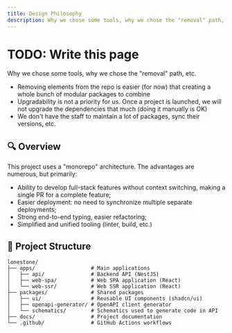 ```yaml
---
title: Design Philosophy
description: Why we chose some tools, why we chose the "removal" path, etc.
---
```


# **TODO: Write this page**

Why we chose some tools, why we chose the "removal" path, etc.

- Removing elements from the repo is easier (for now) that creating a whole bunch of modular packages to combine
- Upgradability is not a priority for us. Once a project is launched, we will not upgrade the dependencies that much (doing it manually is OK)
- We don't have the staff to maintain a lot of packages, sync their versions, etc.


## 🔍 Overview
This project uses a "monorepo" architecture. The advantages are numerous, but primarily:

- Ability to develop full-stack features without context switching, making a single PR for a complete feature;
- Easier deployment: no need to synchronize multiple separate deployments;
- Strong end-to-end typing, easier refactoring;
- Simplified and unified tooling (linter, build, etc.)



## 📁 Project Structure

```
lonestone/
├── apps/                  # Main applications
│   ├── api/               # Backend API (NestJS)
│   ├── web-spa/           # Web SPA application (React)
│   └── web-ssr/           # Web SSR application (React)
├── packages/              # Shared packages
│   ├── ui/                # Reusable UI components (shadcn/ui)
│   ├── openapi-generator/ # OpenAPI client generator
│   └── schematics/        # Schematics used to generate code in API
├── docs/                  # Project documentation
└── .github/               # GitHub Actions workflows
```
